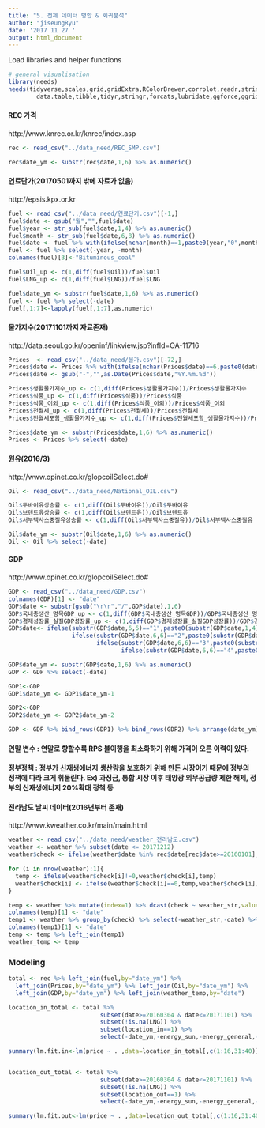 ```yaml
---
title: "5. 전체 데이터 병합 & 회귀분석"
author: "jiseungRyu"
date: '2017 11 27 '
output: html_document
---
```


Load libraries and helper functions
```r
# general visualisation
library(needs)
needs(tidyverse,scales,grid,gridExtra,RColorBrewer,corrplot,readr,stringr,
        data.table,tibble,tidyr,stringr,forcats,lubridate,ggforce,ggridges)
```

#### REC  가격

http://www.knrec.or.kr/knrec/index.asp

```r
rec <- read_csv("../data_need/REC_SMP.csv")

rec$date_ym <- substr(rec$date,1,6) %>% as.numeric()
```


#### 연료단가(20170501까지 밖에 자료가 없음)

http://epsis.kpx.or.kr

```r
fuel <- read_csv("../data_need/연료단가.csv")[-1,]
fuel$date <- gsub("월","",fuel$date)
fuel$year <- str_sub(fuel$date,1,4) %>% as.numeric()
fuel$month <- str_sub(fuel$date,6,8) %>% as.numeric()
fuel$date <- fuel %>% with(ifelse(nchar(month)==1,paste0(year,"0",month,"01"),paste0(year,month,"01")))
fuel <- fuel %>% select(-year, -month)
colnames(fuel)[3]<-"Bituminous_coal"

fuel$Oil_up <- c(1,diff(fuel$Oil))/fuel$Oil
fuel$LNG_up <- c(1,diff(fuel$LNG))/fuel$LNG

fuel$date_ym <- substr(fuel$date,1,6) %>% as.numeric()
fuel <- fuel %>% select(-date)
fuel[,1:7]<-lapply(fuel[,1:7],as.numeric)
```


#### 물가지수(20171101까지 자료존재)

http://data.seoul.go.kr/openinf/linkview.jsp?infId=OA-11716

```r
Prices  <- read_csv("../data_need/물가.csv")[-72,]
Prices$date <- Prices %>% with(ifelse(nchar(Prices$date)==6,paste0(date,"0.01"),paste0(date,".01")))
Prices$date <- gsub("-","",as.Date(Prices$date,"%Y.%m.%d"))

Prices$생활물가지수_up <- c(1,diff(Prices$생활물가지수))/Prices$생활물가지수
Prices$식품_up <- c(1,diff(Prices$식품))/Prices$식품
Prices$식품_이외_up <- c(1,diff(Prices$식품_이외))/Prices$식품_이외
Prices$전월세_up <- c(1,diff(Prices$전월세))/Prices$전월세
Prices$전월세포함_생활물가지수_up <- c(1,diff(Prices$전월세포함_생활물가지수))/Prices$전월세포함_생활물가지수

Prices$date_ym <- substr(Prices$date,1,6) %>% as.numeric()
Prices <- Prices %>% select(-date)
```


#### 원유(2016/3)

http://www.opinet.co.kr/glopcoilSelect.do#

```r
Oil <- read_csv("../data_need/National_OIL.csv")

Oil$두바이유상승률 <- c(1,diff(Oil$두바이유))/Oil$두바이유
Oil$브렌트유상승률 <- c(1,diff(Oil$브렌트유))/Oil$브렌트유
Oil$서부텍사스중질유상승률 <- c(1,diff(Oil$서부텍사스중질유))/Oil$서부텍사스중질유

Oil$date_ym <- substr(Oil$date,1,6) %>% as.numeric()
Oil <- Oil %>% select(-date)
```

#### GDP

http://www.opinet.co.kr/glopcoilSelect.do#

```r
GDP <- read_csv("../data_need/GDP.csv")
colnames(GDP)[1] <- "date"
GDP$date <- substr(gsub("\r\r","/",GDP$date),1,6)
GDP$국내총생산_명목GDP_up <- c(1,diff(GDP$국내총생산_명목GDP))/GDP$국내총생산_명목GDP
GDP$경제성장률_실질GDP성장률_up <- c(1,diff(GDP$경제성장률_실질GDP성장률))/GDP$경제성장률_실질GDP성장률
GDP$date<- ifelse(substr(GDP$date,6,6)=="1",paste0(substr(GDP$date,1,4),"0301"),
                  ifelse(substr(GDP$date,6,6)=="2",paste0(substr(GDP$date,1,4),"0601"),
                         ifelse(substr(GDP$date,6,6)=="3",paste0(substr(GDP$date,1,4),"0901"),
                                ifelse(substr(GDP$date,6,6)=="4",paste0(substr(GDP$date,1,4),"1201"),"error"))))

GDP$date_ym <- substr(GDP$date,1,6) %>% as.numeric()
GDP <- GDP %>% select(-date)

GDP1<-GDP
GDP1$date_ym <- GDP1$date_ym-1

GDP2<-GDP
GDP2$date_ym <- GDP2$date_ym-2

GDP <- GDP %>% bind_rows(GDP1) %>% bind_rows(GDP2) %>% arrange(date_ym)
```

#### 연말 변수 : 연말로 향할수록 RPS 불이행을 최소화하기 위해 가격이 오른 이력이 있다.

#### 정부정책 : 정부가 신재생에너지 생산량을 보호하기 위해 만든 시장이기 때문에 정부의 정책에 따라 크게 휘둘린다. Ex) 과징금, 통합 시장 이후 태양광 의무공급량 제한 해제, 정부의 신재생에너지 20%확대 정책 등


#### 전라남도 날씨 데이터(2016년부터 존재)

http://www.kweather.co.kr/main/main.html

```r
weather <- read_csv("../data_need/weather_전라남도.csv")
weather <- weather %>% subset(date <= 20171212)
weather$check <- ifelse(weather$date %in% rec$date[rec$date>=20160101],weather$date,0)

for (i in nrow(weather):1){
  temp <- ifelse(weather$check[i]!=0,weather$check[i],temp)
  weather$check[i] <- ifelse(weather$check[i]==0,temp,weather$check[i])
}

temp <- weather %>% mutate(index=1) %>% dcast(check ~ weather_str,value.var="index")
colnames(temp)[1] <- "date"
temp1 <- weather %>% group_by(check) %>% select(-weather_str,-date) %>% summarise_all(funs(sum = sum))
colnames(temp1)[1] <- "date"
temp <- temp %>% left_join(temp1)
weather_temp <- temp
```


### Modeling

```r
total <- rec %>% left_join(fuel,by="date_ym") %>% 
  left_join(Prices,by="date_ym") %>% left_join(Oil,by="date_ym") %>% 
  left_join(GDP,by="date_ym") %>% left_join(weather_temp,by="date")

location_in_total <- total %>% 
                          subset(date>=20160304 & date<=20171101) %>% 
                          subset(!is.na(LNG)) %>%
                          subset(location_in==1) %>% 
                          select(-date_ym,-energy_sun,-energy_general,-type,-min_price,-max_price,-count,-location_in,-location_out)

summary(lm.fit.in<-lm(price ~ . ,data=location_in_total[,c(1:16,31:40)]))


location_out_total <- total %>% 
                          subset(date>=20160304 & date<=20171101) %>% 
                          subset(!is.na(LNG)) %>%
                          subset(location_out==1) %>% 
                          select(-date_ym,-energy_sun,-energy_general,-type,-min_price,-max_price,-count,-location_in,-location_out)

summary(lm.fit.out<-lm(price ~ . ,data=location_out_total[,c(1:16,31:40)]))
```

